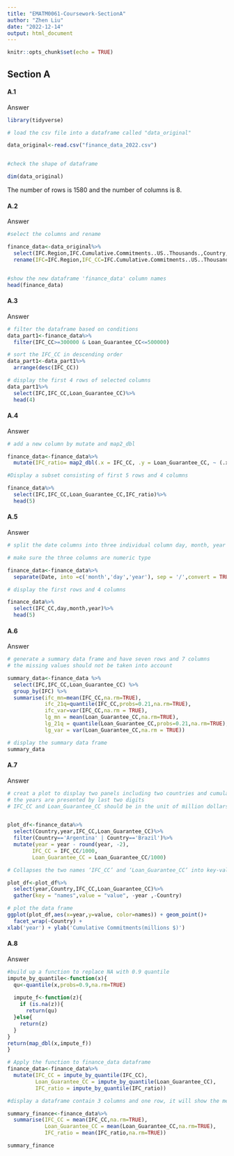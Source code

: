 ```yaml
---
title: "EMATM0061-Coursework-SectionA"
author: "Zhen Liu"
date: "2022-12-14"
output: html_document
---
```


```r
knitr::opts_chunk$set(echo = TRUE)
```


## Section A

#### A.1

Answer

```r
library(tidyverse)
```

```r
# load the csv file into a dataframe called "data_original"

data_original<-read.csv("finance_data_2022.csv")


#check the shape of dataframe

dim(data_original)

```

The number of rows is 1580 and the number of columns is 8.



#### A.2

Answer

```r

#select the columns and rename

finance_data<-data_original%>%
  select(IFC.Region,IFC.Cumulative.Commitments..US..Thousands.,Country,Loan...Guarantee.participations.Cumulative.Commitments..US..Thousands.,As.of.Date)%>%
  rename(IFC=IFC.Region,IFC_CC=IFC.Cumulative.Commitments..US..Thousands.,Country=Country, Loan_Guarantee_CC=Loan...Guarantee.participations.Cumulative.Commitments..US..Thousands. ,Date = As.of.Date )



```

```r
#show the new dataframe 'finance_data' column names
head(finance_data)
```

#### A.3

Answer

```r
# filter the dataframe based on conditions
data_part1<-finance_data%>%
  filter(IFC_CC>=300000 & Loan_Guarantee_CC<=500000)

```

```r
# sort the IFC_CC in descending order
data_part1<-data_part1%>%
  arrange(desc(IFC_CC))
```

```r
# display the first 4 rows of selected columns
data_part1%>%
  select(IFC,IFC_CC,Loan_Guarantee_CC)%>%
  head(4)
```

#### A.4

Answer

```r
# add a new column by mutate and map2_dbl 

finance_data<-finance_data%>%
  mutate(IFC_ratio= map2_dbl(.x = IFC_CC, .y = Loan_Guarantee_CC, ~ (.x/(.x+.y))))  

```

```r
#Display a subset consisting of first 5 rows and 4 columns

finance_data%>%
  select(IFC,IFC_CC,Loan_Guarantee_CC,IFC_ratio)%>%
  head(5)

```



#### A.5

Answer

```r

# split the date columns into three individual column day, month, year

# make sure the three columns are numeric type

finance_data<-finance_data%>%
  separate(Date, into =c('month','day','year'), sep = '/',convert = TRUE)

```

```r
# display the first rows and 4 columns

finance_data%>%
  select(IFC_CC,day,month,year)%>%
  head(5)

```


#### A.6

Answer

```r

# generate a summary data frame and have seven rows and 7 columns
# the missing values should not be taken into account

summary_data<-finance_data %>%
  select(IFC,IFC_CC,Loan_Guarantee_CC) %>%
  group_by(IFC) %>%
  summarise(ifc_mn=mean(IFC_CC,na.rm=TRUE),
            ifc_21q=quantile(IFC_CC,probs=0.21,na.rm=TRUE),
            ifc_var=var(IFC_CC,na.rm = TRUE),
            lg_mn = mean(Loan_Guarantee_CC,na.rm=TRUE),
            lg_21q = quantile(Loan_Guarantee_CC,probs=0.21,na.rm=TRUE),
            lg_var = var(Loan_Guarantee_CC,na.rm = TRUE)) 

```

```r
# display the summary data frame
summary_data
```

#### A.7

Answer


```r
# creat a plot to display two panels including two countries and cumulative commitments
# the years are presented by last two digits
# IFC_CC and Loan_Guarantee_CC should be in the unit of million dollars rather than thousand


plot_df<-finance_data%>%
  select(Country,year,IFC_CC,Loan_Guarantee_CC)%>%
  filter(Country=='Argentina' | Country=='Brazil')%>%
  mutate(year = year - round(year, -2),
        IFC_CC = IFC_CC/1000,
        Loan_Guarantee_CC = Loan_Guarantee_CC/1000)

```

```r
# Collapses the two names ‘IFC_CC’ and ‘Loan_Guarantee_CC’ into key-value pairs

plot_df<-plot_df%>%
  select(year,Country,IFC_CC,Loan_Guarantee_CC)%>%
  gather(key = "names",value = "value", -year ,-Country)
```


```r
# plot the data frame
ggplot(plot_df,aes(x=year,y=value, color=names)) + geom_point()+
  facet_wrap(~Country) +
xlab('year') + ylab('Cumulative Commitments(millions $)') 
```

#### A.8

Answer

```r
#build up a function to replace NA with 0.9 quantile
impute_by_quantile<-function(x){
  qu<-quantile(x,probs=0.9,na.rm=TRUE)
  
  impute_f<-function(z){
    if (is.na(z)){
      return(qu)
  }else{
    return(z)
  }
}
return(map_dbl(x,impute_f))
}

```

```r

# Apply the function to finance_data dataframe
finance_data<-finance_data%>%
  mutate(IFC_CC = impute_by_quantile(IFC_CC),
         Loan_Guarantee_CC = impute_by_quantile(Loan_Guarantee_CC),
         IFC_ratio = impute_by_quantile(IFC_ratio))

```

```r
#display a dataframe contain 3 columns and one row, it will show the mean value of the 3 columns from finance_data.

summary_finance<-finance_data%>%
  summarise(IFC_CC = mean(IFC_CC,na.rm=TRUE),
            Loan_Guarantee_CC = mean(Loan_Guarantee_CC,na.rm=TRUE),
            IFC_ratio = mean(IFC_ratio,na.rm=TRUE))

summary_finance
```

